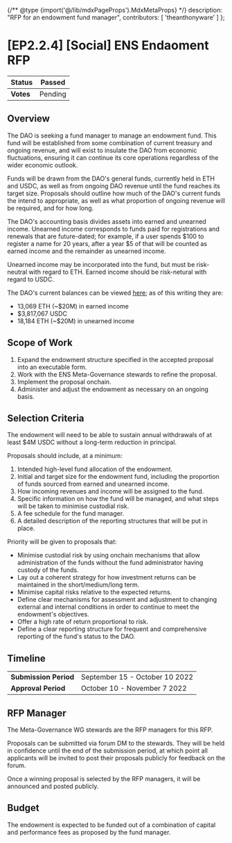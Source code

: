 {/** @type {import('@/lib/mdxPageProps').MdxMetaProps} */}
    description: "RFP for an endowment fund manager",
    contributors: [
        'theanthonyware'
    ]
};

# \[EP2.2.4] \[Social] ENS Endaoment RFP

| **Status** | Passed  |
| ---------- | ------- |
| **Votes**  | Pending |

## Overview

The DAO is seeking a fund manager to manage an endowment fund. This fund will be established from some combination of current treasury and ongoing revenue, and will exist to insulate the DAO from economic fluctuations, ensuring it can continue its core operations regardless of the wider economic outlook.

Funds will be drawn from the DAO's general funds, currently held in ETH and USDC, as well as from ongoing DAO revenue until the fund reaches its target size. Proposals should outline how much of the DAO's current funds the intend to appropriate, as well as what proportion of ongoing revenue will be required, and for how long.

The DAO's accounting basis divides assets into earned and unearned income. Unearned income corresponds to funds paid for registrations and renewals that are future-dated; for example, if a user spends $100 to register a name for 20 years, after a year $5 of that will be counted as earned income and the remainder as unearned income.

Unearned income may be incorporated into the fund, but must be risk-neutral with regard to ETH. Earned income should be risk-netural with regard to USDC.

The DAO's current balances can be viewed [here](https://datastudio.google.com/reporting/8785928a-71d5-4b17-9fea-fe1c937b064f); as of this writing they are:

* 13,069 ETH (\~$20M) in earned income
* $3,817,067 USDC
* 18,184 ETH (\~$20M) in unearned income

## Scope of Work

1. Expand the endowment structure specified in the accepted proposal into an executable form.
2. Work with the ENS Meta-Governance stewards to refine the proposal.
3. Implement the proposal onchain.
4. Administer and adjust the endowment as necessary on an ongoing basis.

## Selection Criteria

The endowment will need to be able to sustain annual withdrawals of at least $4M USDC without a long-term reduction in principal.

Proposals should include, at a minimum:

1. Intended high-level fund allocation of the endowment.
2. Initial and target size for the endowment fund, including the proportion of funds sourced from earned and unearned income.
3. How incoming revenues and income will be assigned to the fund.
4. Specific information on how the fund will be managed, and what steps will be taken to minimise custodial risk.
5. A fee schedule for the fund manager.
6. A detailed description of the reporting structures that will be put in place.

Priority will be given to proposals that:

* Minimise custodial risk by using onchain mechanisms that allow administration of the funds without the fund administrator having custody of the funds.
* Lay out a coherent strategy for how investment returns can be maintained in the short/medium/long term.
* Minimise capital risks relative to the expected returns.
* Define clear mechanisms for assessment and adjustment to changing external and internal conditions in order to continue to meet the endowment's objectives.
* Offer a high rate of return proportional to risk.
* Define a clear reporting structure for frequent and comprehensive reporting of the fund's status to the DAO.

## Timeline

|                       |                                |
| --------------------- | ------------------------------ |
| **Submission Period** | September 15 - October 10 2022 |
| **Approval Period**   | October 10 - November 7 2022   |



## RFP Manager

The Meta-Governance WG stewards are the RFP managers for this RFP.

Proposals can be submitted via forum DM to the stewards. They will be held in confidence until the end of the submission period, at which point all applicants will be invited to post their proposals publicly for feedback on the forum.

Once a winning proposal is selected by the RFP managers, it will be announced and posted publicly.

## Budget

The endowment is expected to be funded out of a combination of capital and performance fees as proposed by the fund manager.